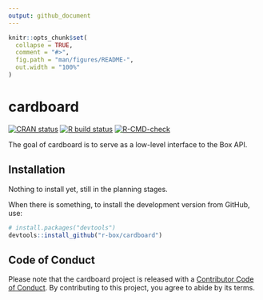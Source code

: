 ```yaml
---
output: github_document
---
```


<!-- README.md is generated from README.Rmd. Please edit that file -->

```r
knitr::opts_chunk$set(
  collapse = TRUE,
  comment = "#>",
  fig.path = "man/figures/README-",
  out.width = "100%"
)
```

# cardboard

<!-- badges: start -->
[![CRAN status](https://www.r-pkg.org/badges/version/cardboard)](https://CRAN.R-project.org/package=cardboard)
[![R build status](https://github.com/r-box/cardboard/workflows/R-CMD-check/badge.svg)](https://github.com/r-box/cardboard/actions)
[![R-CMD-check](https://github.com/r-box/cardboard/workflows/R-CMD-check/badge.svg)](https://github.com/r-box/cardboard/actions)
<!-- badges: end -->

The goal of cardboard is to serve as a low-level interface to the Box API.

## Installation

Nothing to install yet, still in the planning stages.

When there is something, to install the development version from GitHub, use:

```R
# install.packages("devtools")
devtools::install_github("r-box/cardboard")
```

## Code of Conduct

Please note that the cardboard project is released with a [Contributor Code of Conduct](https://contributor-covenant.org/version/2/0/CODE_OF_CONDUCT.html). By contributing to this project, you agree to abide by its terms.
